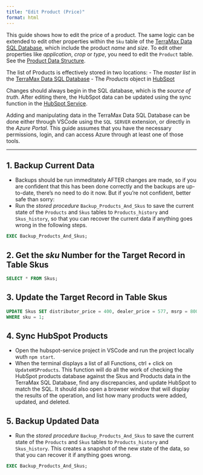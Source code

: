 ```yaml
---
title: "Edit Product (Price)"
format: html
---
```


This guide shows how to edit the price of a product.  The same logic can be extended to edit other properties within the `Sku` table of the [TerraMax Data SQL Database](../architecture/azure/terramax-data/terramax-data.qmd), which include the product *name* and *size*.  To edit other properties like *application*, *crop* or *type*, you need to edit the `Product` table.  See the [Product Data Structure](../architecture/azure/terramax-data/product-structure.qmd).

The list of Products is effectively stored in two locations:
- The *master list* in the [TerraMax Data SQL Database](../architecture/azure/terramax-data/terramax-data.qmd)
- The *Products* object in [HubSpot](../architecture/hubspot/hubspot-overview.qmd)

Changes should always begin in the SQL database, which is the *source of truth*.  After editing there, the HubSpot data can be updated using the sync function in the [HubSpot Service](../architecture/azure/hubspot-service/hubspot-service.qmd).

Adding and manipulating data in the TerraMax Data SQL Database can be done either through VSCode using the `SQL SERVER` extension, or directly in the *Azure Portal*. This guide assumes that you have the necessary permissions, login, and can access Azure through at least one of those tools.

---

## 1. Backup Current Data
- Backups should be run immeditately AFTER changes are made, so if you are confident that this has been done correctly and the backups are up-to-date, there's no need to do it now.  But if you're not confident, better safe than sorry:
- Run the *stored procedure* `Backup_Products_And_Skus` to save the current state of the `Products` and `Skus` tables to `Products_history` and `Skus_history`, so that you can recover the current data if anything goes wrong in the following steps.
```sql
EXEC Backup_Products_And_Skus;
```

## 2. Get the *sku* Number for the Target Record in Table Skus
```sql
SELECT * FROM Skus;
```

## 3. Update the Target Record in Table Skus
```sql
UPDATE Skus SET distributor_price = 400, dealer_price = 577, msrp = 800
WHERE sku = 1;
```

## 4. Sync HubSpot Products
- Open the hubspot-service project in VSCode and run the project locally wuth `npm start`.
- When the terminal displays a list of all Functions, ctrl + click on `UpdateHSProducts`.  This function will do all the work of checking the HubSpot products database against the Skus and Products data in the TerraMax SQL Database, find any discrepancies, and update HubSpot to match the SQL.  It should also open a browser window that will display the results of the operation, and list how many products were added, updated, and deleted.

## 5. Backup Updated Data
- Run the *stored procedure* `Backup_Products_And_Skus` to save the current state of the `Products` and `Skus` tables to `Products_history` and `Skus_history`.  This creates a snapshot of the new state of the data, so that you can recover it if anything goes wrong.
```sql
EXEC Backup_Products_And_Skus;
```
